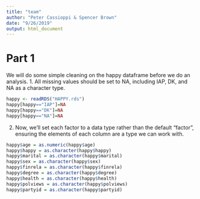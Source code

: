 ```yaml
---
title: "team"
author: "Peter Cassioppi & Spencer Brown"
date: "9/26/2019"
output: html_document
---
```



# Part 1
We will do some simple cleaning on the happy dataframe before we do an analysis.
1.
All missing values should be set to NA, including IAP, DK, and NA as a character type.
```r
happy <- readRDS("HAPPY.rds")
happy[happy=="IAP"]=NA
happy[happy=="DK"]=NA
happy[happy=="NA"]=NA
```

2.
Now, we'll set each factor to a data type rather than the default "factor", ensuring the elements of each column are a type we can work with.
```r
happy$age = as.numeric(happy$age)
happy$happy = as.character(happy$happy)
happy$marital = as.character(happy$marital)
happy$sex = as.character(happy$sex)
happy$finrela = as.character(happy$finrela)
happy$degree = as.character(happy$degree)
happy$health = as.character(happy$health)
happy$polviews = as.character(happy$polviews)
happy$partyid = as.character(happy$partyid)
```